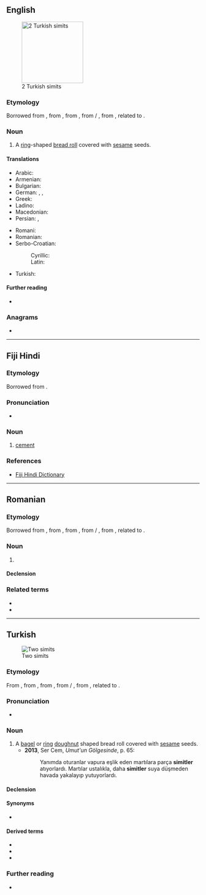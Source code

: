 {{also|simít}}
==English==
[[Image:Simit-2x.JPG|thumb|160px|2 Turkish simits]]

===Etymology===
Borrowed from {{bor|en|ota|سمید|tr=simit}}, from {{der|en|fa|سمید|tr=semid|t=semolina}}, from {{der|en|ar|سَمِيد|t=semolina}}, from {{der|en|arc|סְמִידָא}} / {{m|syc|ܣܡܻܝܕܳܐ|tr=səmīḏā}}, from {{der|en|akk|𒆠𒅔𒆠𒅔𒄯𒄯|ts=samīdu|t=a type of fine groats, coarse flour, semolina}}, related to {{der|en|akk|𒀀𒊏𒄯𒄯|ts=samādu|t=to grind fine}}.

===Noun===
{{en-noun}}

# A [[ring]]-shaped [[bread roll]] covered with [[sesame]] seeds.

====Translations====
{{trans-top|ring-shaped bread roll}}
* Arabic: {{t|ar|سَمِيط|m}}
* Armenian: {{t+|hy|բոկեղ}}
* Bulgarian: {{t+|bg|гевре́к|m}}
* German: {{t|de|Simit|m}}, {{t|de|Sesamring|m}}, {{t|de|Sesamkringel|m}}
* Greek: {{t+|el|κουλούρι}}
* Ladino: {{t|lad|simit}}
* Macedonian: {{t|mk|ѓеврек}}
* Persian: {{t+|fa|سمد|tr=semed}}, {{t|fa|سمید|tr=semid}}
{{trans-mid}}
* Romani: {{t|rom|bokoli}}
* Romanian: {{t+|ro|covrig|m}}
* Serbo-Croatian:
*: Cyrillic: {{t|sh|ђѐврек|m}}
*: Latin: {{t+|sh|đèvrek|m}}
* Turkish: {{t+|tr|simit}}
{{trans-bottom}}

====Further reading====
* {{pedialite|Simit}}

===Anagrams===
* {{anagrams|en|a=iimst|mitis}}

{{topics|en|Breads|Cakes and pastries|Snacks}}

----

==Fiji Hindi==

===Etymology===
Borrowed from {{bor|hif|en|cement}}.

===Pronunciation===
* {{IPA|hif|/sɪmɪt/}}

===Noun===
{{head|hif|noun}}

# [[cement]]

===References===
* [https://web.archive.org/web/20080308065956/http://www.geocities.com/fijihindi/FijiHindiEnglishDict.htm#s Fiji Hindi Dictionary]

----

==Romanian==

===Etymology===
Borrowed from {{bor|ro|ota|سمید|tr=simit}}, from {{der|ro|fa|سمید|tr=semid|t=semolina}}, from {{der|ro|ar|سَمِيد|t=semolina}}, from {{der|ro|arc|סְמִידָא}} / {{m|syc|ܣܡܻܝܕܳܐ|tr=səmīḏā}}, from {{der|ro|akk|𒆠𒅔𒆠𒅔𒄯𒄯|ts=samīdu|t=a type of fine groats, coarse flour, semolina}}, related to {{der|ro|akk|𒀀𒊏𒄯𒄯|ts=samādu|t=to grind fine}}.

===Noun===
{{ro-noun|m|simiți}}

# {{l|en|simit}}

====Declension====
{{ro-noun-m|pl=simiți}}

===Related terms===
* {{l|ro|simigiu}}
* {{l|ro|simigerie}}

----

==Turkish==
{{was fwotd|tr|2017|April|9}}
[[Image:Simit-2x.JPG|thumb|Two simits]]

===Etymology===
From {{inh|tr|ota|سمید|tr=simit}}, from {{der|tr|fa|سمید|tr=semid|t=semolina}}, from {{der|tr|ar|سَمِيد|t=semolina}}, from {{der|tr|arc|סְמִידָא}} / {{m|syc|ܣܡܻܝܕܳܐ|tr=səmīḏā}}, from {{der|tr|akk|𒆠𒅔𒆠𒅔𒄯𒄯|ts=samīdu|t=a type of fine groats, coarse flour, semolina}}, related to {{der|tr|akk|𒀀𒊏𒄯𒄯|ts=samādu|t=to grind fine}}.

===Pronunciation===
* {{IPA|tr|/siˈmit/}}

===Noun===
{{tr-noun|simidi|ler}}

# A [[bagel]] or [[ring]] [[doughnut]] shaped bread roll covered with [[sesame]] seeds.
#* '''2013''', Ser Cem, ''Umut'un Gölgesinde'', p. 65:
#*: Yanımda oturanlar vapura eşlik eden martılara parça '''simitler''' atıyorlardı. Martılar ustalıkla, daha '''simitler''' suya düşmeden havada yakalayıp yutuyorlardı.

====Declension====
{{tr-infl-noun-c|i|poss=1|stem=simid}}

====Synonyms====
* {{l|tr|gevrek}} {{q|İzmir}}

====Derived terms====
* {{l|tr|kandil simidi}}
* {{l|tr|simitçi}}
* {{l|tr|simitçilik}}

===Further reading===
* {{pedia|lang=tr}}

{{topics|tr|Breads|Cakes and pastries}}